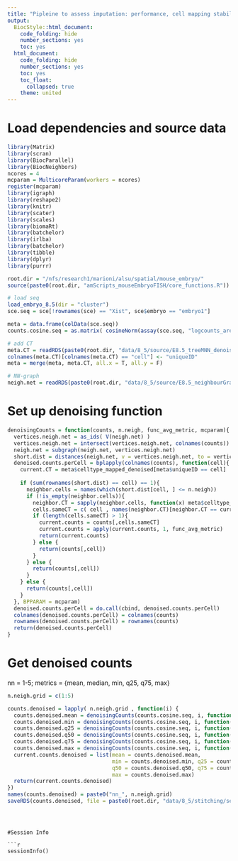```yaml
---
title: "Pipleine to assess imputation: performance, cell mapping stability and others."
output:
  BiocStyle::html_document:
    code_folding: hide
    number_sections: yes
    toc: yes  
  html_document:
    code_folding: hide
    number_sections: yes
    toc: yes
    toc_float:
      collapsed: true
    theme: united
---
```



# Load dependencies and source data

```r

library(Matrix)
library(scran)
library(BiocParallel)
library(BiocNeighbors)
ncores = 4
mcparam = MulticoreParam(workers = ncores)
register(mcparam)
library(igraph)
library(reshape2)
library(knitr)
library(scater)
library(scales)
library(biomaRt)
library(batchelor)
library(irlba)
library(batchelor)
library(tibble)
library(dplyr)
library(purrr)

root.dir = "/nfs/research1/marioni/alsu/spatial/mouse_embryo/"
source(paste0(root.dir, "amScripts_mouseEmbryoFISH/core_functions.R"))

# load seq
load_embryo_8.5(dir = "cluster")
sce.seq = sce[!rownames(sce) == "Xist", sce$embryo == "embryo1"]

meta = data.frame(colData(sce.seq))
counts.cosine.seq = as.matrix( cosineNorm(assay(sce.seq, "logcounts_area")) )

# add CT
meta.CT = readRDS(paste0(root.dir, "data/8_5/source/E8.5_treeMNN_denoised.Rds"))
colnames(meta.CT)[colnames(meta.CT) == "cell"] <- "uniqueID"
meta = merge(meta, meta.CT, all.x = T, all.y = F)

# NN-graph
neigh.net = readRDS(paste0(root.dir, "data/8_5/source/E8.5_neighbourGraph_1.3.Rds"))

```

# Set up denoising function

```r



denoisingCounts = function(counts, n.neigh, func_avg_metric, mcparam){
  vertices.neigh.net = as_ids( V(neigh.net) )
  vertices.neigh.net = intersect(vertices.neigh.net, colnames(counts))
  neigh.net = subgraph(neigh.net, vertices.neigh.net)
  short.dist = distances(neigh.net, v = vertices.neigh.net, to = vertices.neigh.net)
  denoised.counts.perCell = bplapply(colnames(counts), function(cell){
    current.CT = meta$celltype_mapped_denoised[meta$uniqueID == cell]
    
    if (sum(rownames(short.dist) == cell) == 1){
      neighbor.cells = names(which(short.dist[cell, ] <= n.neigh))
      if (!is_empty(neighbor.cells)){
        neighbor.CT = sapply(neighbor.cells, function(x) meta$celltype_mapped_denoised[meta$uniqueID == x])
        cells.sameCT = c( cell , names(neighbor.CT)[neighbor.CT == current.CT])
        if (length(cells.sameCT) > 1){
          current.counts = counts[,cells.sameCT]
          current.counts = apply(current.counts, 1, func_avg_metric)
          return(current.counts)
        } else {
          return(counts[,cell])
        }
      } else {
        return(counts[,cell])
      }
    } else {
      return(counts[,cell])
    } 
  }, BPPARAM = mcparam)
  denoised.counts.perCell = do.call(cbind, denoised.counts.perCell)
  colnames(denoised.counts.perCell) = colnames(counts)
  rownames(denoised.counts.perCell) = rownames(counts)
  return(denoised.counts.perCell)
}


```

# Get denoised counts

nn = 1-5; metrics = {mean, median, min, q25, q75, max}

```r

n.neigh.grid = c(1:5)

counts.denoised = lapply( n.neigh.grid , function(i) {
  counts.denoised.mean = denoisingCounts(counts.cosine.seq, i, function(x){ mean(x) }, mcparam) 
  counts.denoised.min = denoisingCounts(counts.cosine.seq, i, function(x){ min(x) }, mcparam) 
  counts.denoised.q25 = denoisingCounts(counts.cosine.seq, i, function(x){ quantile(x, .25) }, mcparam)
  counts.denoised.q50 = denoisingCounts(counts.cosine.seq, i, function(x){ quantile(x, .5) }, mcparam)
  counts.denoised.q75 = denoisingCounts(counts.cosine.seq, i, function(x){ quantile(x, .75) }, mcparam) 
  counts.denoised.max = denoisingCounts(counts.cosine.seq, i, function(x){ max(x) }, mcparam) 
  current.counts.denoised = list(mean = counts.denoised.mean,
                                 min = counts.denoised.min, q25 = counts.denoised.q25, 
                                 q50 = counts.denoised.q50, q75 = counts.denoised.q75, 
                                 max = counts.denoised.max)
  return(current.counts.denoised)
})
names(counts.denoised) = paste0("nn_", n.neigh.grid)  
saveRDS(counts.denoised, file = paste0(root.dir, "data/8_5/stitching/seq_denoised_embryo1.rds"))


```







```



#Session Info

```r
sessionInfo()
```
